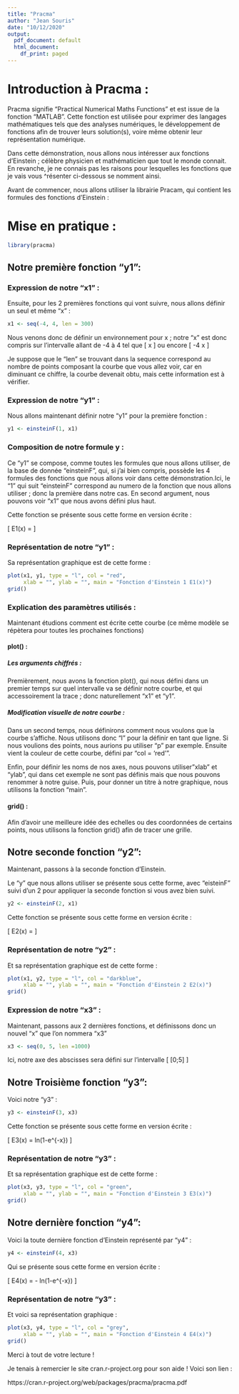 ---
title: "Pracma"
author: "Jean Souris"
date: "10/12/2020"
output:
  pdf_document: default
  html_document:
    df_print: paged
---

# Introduction à Pracma :

Pracma signifie "Practical Numerical Maths Functions" et est issue de la fonction "MATLAB".
Cette fonction est utilisée pour exprimer des langages mathématiques tels que des analyses numériques, le développement de fonctions afin de trouver leurs solution(s), voire même obtenir leur représentation numérique.

Dans cette démonstration, nous allons nous intéresser aux fonctions d'Einstein ; célèbre physicien et mathématicien que tout le monde connait.
En revanche, je ne connais pas les raisons pour lesquelles les fonctions que je vais vous ^résenter ci-dessous se nomment ainsi.

Avant de commencer, nous allons utiliser la librairie Pracam, qui contient les formules des fonctions d'Einstein :

# Mise en pratique :

```{r}
library(pracma)
```
## Notre première fonction  "y1":

### Expression de notre "x1" :

Ensuite, pour les 2 premières fonctions qui vont suivre, nous allons définir un seul et même "x" :
```{r}
x1 <- seq(-4, 4, len = 300)
```


Nous venons donc de définir un environnement pour x ; notre "x" est donc compris sur l'intervalle allant de -4 à 4 tel que \[ x \in [-4;4] \] ou encore \[ -4 \leq x \leq 4 \]

Je suppose que le "len" se trouvant dans la sequence correspond au nombre de points composant la courbe que vous allez voir, car en diminuant ce chiffre, la courbe devenait obtu, mais cette information est à vérifier.

### Expression de notre "y1" :

Nous allons maintenant définir notre "y1" pour la première fonction :


```{r}
y1 <- einsteinF(1, x1)
```

### Composition de notre formule y :

Ce "y1" se compose, comme toutes les formules que nous allons utiliser, de la base de donnée "einsteinF", qui, si j'ai bien compris, possède les 4 formules des fonctions que nous allons voir dans cette démonstration.Ici, le "1" qui suit "einsteinF" correspond au numero de la fonction que nous allons utiliser ; donc la première dans notre cas.
En second argument, nous pouvons voir "x1" que nous avons défini plus haut.

Cette fonction se présente sous cette forme en version écrite :

\[
  E1(x) = \frac{x^2e^x}{(e^x-1)^2}
  \]
  
### Représentation de notre "y1" :

Sa représentation graphique est de cette forme :



```{r}
plot(x1, y1, type = "l", col = "red",
     xlab = "", ylab = "", main = "Fonction d'Einstein 1 E1(x)")
grid()
```

### Explication des paramètres utilisés :

Maintenant étudions comment est écrite cette courbe (ce même modèle se répètera pour toutes les prochaines fonctions)

#### plot() :

##### Les arguments chiffrés :

Premièrement, nous avons la fonction plot(), qui nous défini dans un premier temps sur quel intervalle va se définir notre courbe, et qui accessoirement la trace ; donc naturellement "x1" et "y1".


##### Modification visuelle de notre courbe :

Dans un second temps, nous définirons comment nous voulons que la courbe s'affiche. Nous utilisons donc "l" pour la définir en tant que ligne. Si nous voulions des points, nous aurions pu utiliser "p" par exemple. Ensuite vient la couleur de cette courbe, défini par "col = 'red'".

Enfin, pour définir les noms de nos axes, nous pouvons utiliser"xlab" et "ylab", qui dans cet exemple ne sont pas définis mais que nous pouvons renommer à notre guise. Puis, pour donner un titre à notre graphique, nous utilisons la fonction "main".

#### grid() :

Afin d'avoir une meilleure idée des echelles ou des coordonnées de certains points, nous utilisons la fonction grid() afin de tracer une grille.

## Notre seconde fonction "y2":

Maintenant, passons à la seconde fonction d'Einstein.

Le "y" que nous allons utiliser se présente sous cette forme, avec "eisteinF" suivi d'un 2 pour appliquer la seconde fonction si vous avez bien suivi.


```{r}
y2 <- einsteinF(2, x1)
```

Cette fonction se présente sous cette forme en version écrite :

\[
  E2(x) = \frac{x}{e^x-1}
  \]

### Représentation de notre "y2" :

Et sa représentation graphique est de cette forme :


```{r}
plot(x1, y2, type = "l", col = "darkblue",
     xlab = "", ylab = "", main = "Fonction d'Einstein 2 E2(x)")
grid()
```

### Expression de notre "x3" :

Maintenant, passons aux 2 dernières fonctions, et définissons donc un nouvel "x" que l'on nommera "x3"

```{r}
x3 <- seq(0, 5, len =1000)
```



Ici, notre axe des abscisses sera défini sur l'intervalle \[ [0;5] \]

## Notre Troisième fonction "y3":

Voici notre "y3" :
```{r}
y3 <- einsteinF(3, x3)
```


Cette fonction se présente sous cette forme en version écrite :

\[
  E3(x) = ln(1-e^{-x})
  \]

### Représentation de notre "y3" :

Et sa représentation graphique est de cette forme :

```{r}
plot(x3, y3, type = "l", col = "green",
     xlab = "", ylab = "", main = "Fonction d'Einstein 3 E3(x)")
grid()
```

## Notre dernière fonction "y4":

Voici la toute dernière fonction d'Einstein représenté par "y4" :
```{r}
y4 <- einsteinF(4, x3)
```

Qui se présente sous cette forme en version écrite :

\[
  E4(x) = \frac{x}{e^x-1} - ln(1-e^{-x})
  \]

### Représentation de notre "y3" :

Et voici sa représentation graphique :


```{r}
plot(x3, y4, type = "l", col = "grey",
     xlab = "", ylab = "", main = "Fonction d'Einstein 4 E4(x)")
grid()
```

Merci à tout de votre lecture !

Je tenais à remercier le site cran.r-project.org pour son aide ! Voici son lien :

https://cran.r-project.org/web/packages/pracma/pracma.pdf


